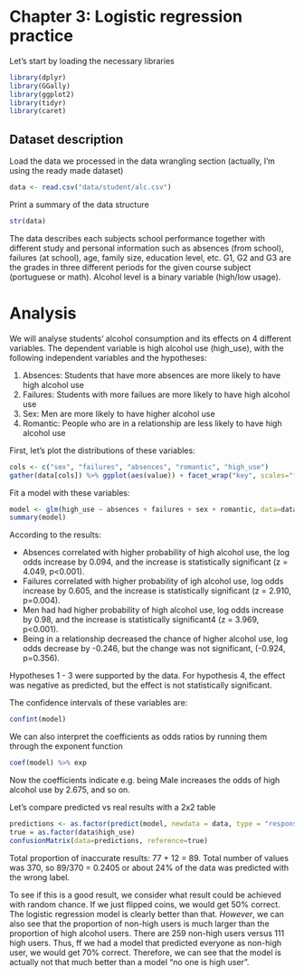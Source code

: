 # Chapter 3: Logistic regression practice

Let's start by loading the necessary libraries
```r
library(dplyr)
library(GGally)
library(ggplot2)
library(tidyr)
library(caret)
```
## Dataset description
Load the data we processed in the data wrangling section (actually, I'm using the ready made dataset)
```r
data <- read.csv("data/student/alc.csv")
```
Print a summary of the data structure
```r
str(data)
```
The data describes each subjects school performance together with different study and personal information such as absences (from school), failures (at school), age, family size, education level, etc. G1, G2 and G3 are the grades in three different periods for the given course subject (portuguese or math). Alcohol level is a binary variable (high/low usage).

# Analysis
We will analyse students' alcohol consumption and its effects on 4 different variables. The dependent variable is high alcohol use (high_use), with the following independent variables and the hypotheses:

1) Absences: Students that have more absences are more likely to have high alcohol use
2) Failures: Students with more failues are more likely to have high alcohol use
3) Sex: Men are more likely to have higher alcohol use
4) Romantic: People who are in a relationship are less likely to have high alcohol use

First, let's plot the distributions of these variables:
```r
cols <- c("sex", "failures", "absences", "romantic", "high_use")
gather(data[cols]) %>% ggplot(aes(value)) + facet_wrap("key", scales="free") + geom_bar()
```

Fit a model with these variables:
```r
model <- glm(high_use ~ absences + failures + sex + romantic, data=data, family="binomial")
summary(model)
```
According to the results:

- Absences correlated with higher probability of high alcohol use, the log odds increase by 0.094, and the increase is statistically significant (z = 4.049, p<0.001).
- Failures correlated with higher probability of igh alcohol use, log odds increase by 0.605, and the increase is statistically significant (z = 2.910, p=0.004).
- Men had had higher probability of high alcohol use, log odds increase by 0.98, and the increase is statistically significant4 (z = 3.969, p<0.001).
- Being in a relationship decreased the chance of higher alcohol use, log odds decrease by -0.246, but the change was not significant, (-0.924, p=0.356).

Hypotheses 1 - 3 were supported by the data. For hypothesis 4, the effect was negative as predicted, but the effect is not statistically significant.


The confidence intervals of these variables are:
```r
confint(model)
```
We can also interpret the coefficients as odds ratios by running them through the exponent function
```r
coef(model) %>% exp
```
Now the coefficients indicate e.g. being Male increases the odds of high alcohol use by 2.675, and so on.

Let's compare predicted vs real results with a 2x2 table
```r
predictions <- as.factor(predict(model, newdata = data, type = "response")>0.5)
true = as.factor(data$high_use)
confusionMatrix(data=predictions, reference=true)
```
Total proportion of inaccurate results: 77 + 12 = 89. Total number of values was 370, so 89/370 = 0.2405 or about 24% of the data was predicted with the wrong label.

To see if this is a good result, we consider what result could be achieved with random chance. If we just flipped coins, we would get 50% correct. The logistic regression model is clearly better than that. *However*, we can also see that the proportion of non-high users is much larger than the proportion of high alcohol users. There are 259 non-high users versus 111 high users. Thus, ff we had a model that predicted everyone as non-high user, we would get 70% correct. Therefore, we can see that the model is actually not that much better than a model "no one is high user".




